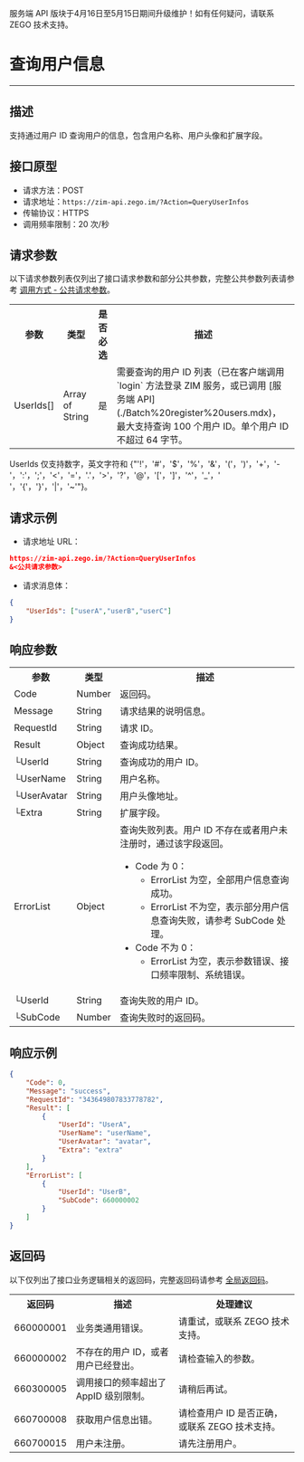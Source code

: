 <Warning title="警告">服务端 API 版块于4月16日至5月15日期间升级维护！如有任何疑问，请联系 ZEGO 技术支持。</Warning>
# 查询用户信息

- - -

## 描述

支持通过用户 ID 查询用户的信息，包含用户名称、用户头像和扩展字段。

## 接口原型

- 请求方法：POST
- 请求地址：`https://zim-api.zego.im/?Action=QueryUserInfos`
- 传输协议：HTTPS
- 调用频率限制：20 次/秒


## 请求参数

以下请求参数列表仅列出了接口请求参数和部分公共参数，完整公共参数列表请参考 [调用方式 - 公共请求参数](../Accessing%20Server%20APIs.mdx#2-公共参数)。

<table>
<tbody><tr>
<th>参数</th>
<th>类型</th>
<th>是否必选</th>
<th>描述</th>
</tr>
<tr>
<td>UserIds[]</td>
<td>Array of String</td>
<td>是</td>
<td>需要查询的用户 ID 列表（已在客户端调用 `login` 方法登录 ZIM 服务，或已调用 [服务端 API](./Batch%20register%20users.mdx)，最大支持查询 100 个用户 ID。单个用户 ID 不超过 64 字节。</td>
</tr>
</tbody></table>

<Note title="说明">

UserIds 仅支持数字，英文字符和 {"'!'，'#'，'$'，'%'，'&'，'('，')'，'+'，'-'，':'，';'，'<'，'='，'.'，'>'，'?'，'@'，'['，']'，'^'，'_'，' '，'{'，'}'，'|'，'~'"}。
</Note>


## 请求示例

- 请求地址 URL：

```json
https://zim-api.zego.im/?Action=QueryUserInfos
&<公共请求参数>
```

- 请求消息体：

```json
{
    "UserIds": ["userA","userB","userC"]
}
```

## 响应参数

<table class="collapsible-table" >
<tbody><tr data-row-level="1">
<th>参数</th>
<th>类型</th>
<th>描述</th>
</tr>
<tr data-row-level="2">
<td>Code</td>
<td>Number</td>
<td>返回码。</td>
</tr>
<tr data-row-level="3">
<td>Message</td>
<td>String</td>
<td>请求结果的说明信息。</td>
</tr>
<tr data-row-level="4">
<td>RequestId</td>
<td>String</td>
<td>请求 ID。</td>
</tr>
<tr data-row-level="5" data-row-child="true">
<td>Result</td>
<td>Object</td>
<td>查询成功结果。</td>
</tr>
<tr data-row-level="5-1">
<td>└UserId</td>
<td>String</td>
<td>查询成功的用户 ID。</td>
</tr>
<tr data-row-level="5-2">
<td>└UserName</td>
<td>String</td>
<td>用户名称。</td>
</tr>
<tr data-row-level="5-3">
<td>└UserAvatar</td>
<td>String</td>
<td>用户头像地址。</td>
</tr>
<tr data-row-level="5-4">
<td>└Extra</td>
<td>String</td>
<td>扩展字段。</td>
</tr>
<tr data-row-level="6" data-row-child="true">
<td>ErrorList</td>
<td>Object</td>
<td>
查询失败列表。用户 ID 不存在或者用户未注册时，通过该字段返回。
<ul>
<li>
Code 为 0：
<ul><li>ErrorList 为空，全部用户信息查询成功。</li><li>ErrorList 不为空，表示部分用户信息查询失败，请参考 SubCode 处理。</li></ul>
</li>
<li>
Code 不为 0：
<ul><li>ErrorList 为空，表示参数错误、接口频率限制、系统错误。</li></ul>
</li>
</ul></td>
</tr>
<tr data-row-level="6-5">
<td>└UserId</td>
<td>String</td>
<td>查询失败的用户 ID。</td>
</tr>
<tr data-row-level="6-6">
<td>└SubCode</td>
<td>Number</td>
<td>查询失败时的返回码。</td>
</tr>
</tbody></table>

## 响应示例

```json
{
    "Code": 0,
    "Message": "success",
    "RequestId": "343649807833778782",
    "Result": [
        {
            "UserId": "UserA",
            "UserName": "userName",
            "UserAvatar": "avatar",
            "Extra": "extra"
        }
    ],
    "ErrorList": [
        {
            "UserId": "UserB",
            "SubCode": 660000002
        }
    ]
}
```


## 返回码

以下仅列出了接口业务逻辑相关的返回码，完整返回码请参考 [全局返回码](../Return%20codes.mdx)。

<table>
<tbody><tr>
<th>返回码</th>
<th>描述</th>
<th>处理建议</th>
</tr>
<tr>
<td>660000001</td>
<td>业务类通用错误。</td>
<td>请重试，或联系 ZEGO 技术支持。</td>
</tr>
<tr>
<td>660000002</td>
<td>不存在的用户 ID，或者用户已经登出。</td>
<td>请检查输入的参数。</td>
</tr>
<tr>
<td>660300005</td>
<td>调用接口的频率超出了 AppID 级别限制。</td>
<td>请稍后再试。</td>
</tr>
<tr>
<td>660700008</td>
<td>获取用户信息出错。</td>
<td>请检查用户 ID 是否正确，或联系 ZEGO 技术支持。</td>
</tr>
<tr>
<td>660700015</td>
<td>用户未注册。</td>
<td>请先注册用户。</td>
</tr>
</tbody></table>
